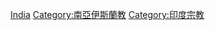 {{Commonscat|Islam in India}}

[[Category:亚洲各国伊斯兰教|India]]
[[Category:南亞伊斯蘭教|Category:南亞伊斯蘭教]]
[[Category:印度宗教|Category:印度宗教]]